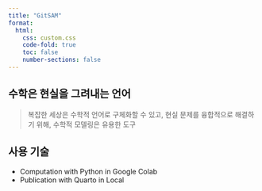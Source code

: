 ```yaml
---
title: "GitSAM"
format:
  html:
    css: custom.css
    code-fold: true
    toc: false
    number-sections: false
---
```



## 수학은 현실을 그려내는 언어

> 복잡한 세상은 수학적 언어로 구체화할 수 있고, 
> 현실 문제를 융합적으로 해결하기 위해, 
> 수학적 모델링은 유용한 도구


## 사용 기술

- Computation with Python in Google Colab
- Publication with Quarto in Local








